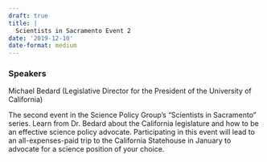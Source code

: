 ```yaml
---
draft: true 
title: |
  Scientists in Sacramento Event 2
date: '2019-12-10'
date-format: medium 
---
```



### Speakers  
Michael Bedard (Legislative Director for the President of the University of California)

The second event in the Science Policy Group’s "Scientists in Sacramento" series. Learn from Dr. Bedard about the California legislature and how to be an effective science policy advocate. Participating in this event will lead to an all-expenses-paid trip to the California Statehouse in January to advocate for a science position of your choice.


